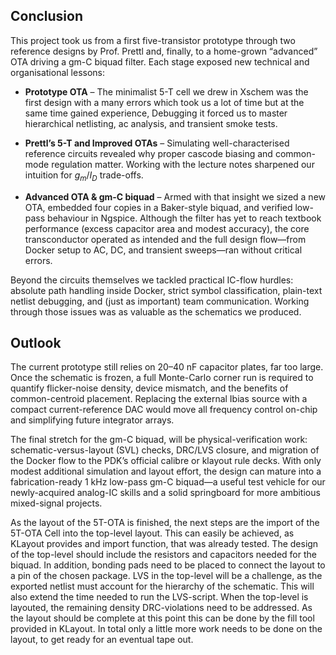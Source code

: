 ## Conclusion  
This project took us from a first five-transistor prototype through two
reference designs by Prof.&nbsp;Prettl and, finally, to a home-grown
“advanced” OTA driving a gm-C biquad filter. Each stage exposed new
technical and organisational lessons:

* **Prototype OTA** – The minimalist 5-T cell we drew in Xschem was the first design with a many errors which took us a lot of time but at the same time gained experience, Debugging it forced us to master hierarchical netlisting, ac analysis, and transient smoke tests.

* **Prettl’s 5-T and Improved OTAs** – Simulating well-characterised reference
  circuits revealed why proper cascode biasing and common-mode regulation matter.  Working with the lecture notes sharpened our intuition for $g_m/I_D$ trade-offs.

* **Advanced OTA & gm-C biquad** – Armed with that insight we sized a new OTA,
  embedded four copies in a Baker-style biquad, and verified low-pass behaviour
  in Ngspice. Although the filter has yet to reach textbook performance
  (excess capacitor area and modest accuracy), the core transconductor
  operated as intended and the full design flow—from Docker setup to AC, DC,
  and transient sweeps—ran without critical errors.

Beyond the circuits themselves we tackled practical IC-flow hurdles:
absolute path handling inside Docker, strict symbol classification,
plain-text netlist debugging, and (just as important) team communication.
Working through those issues was as valuable as the schematics we produced.

## Outlook
The current prototype still relies on 20–40 nF capacitor plates, far too large.
Once the schematic is frozen, a full Monte-Carlo corner run is required to quantify flicker-noise density, device mismatch, and the benefits of common-centroid placement.  Replacing the external Ibias source with a compact current-reference DAC would move all frequency control on-chip and simplifying future integrator arrays.

The final stretch for the gm-C biquad, will be physical-verification work: schematic-versus-layout (SVL) checks, DRC/LVS closure, and migration of the Docker flow to the PDK’s official calibre or klayout rule decks. With only modest additional simulation and layout effort, the design can mature into a fabrication-ready 1 kHz low-pass gm-C biquad—a useful test vehicle for our newly-acquired analog-IC skills and a solid springboard for more ambitious mixed-signal projects.

As the layout of the 5T-OTA is finished, the next steps are the import of the 5T-OTA Cell into the top-level layout. This can easily be achieved, as KLayout provides and import function, that was already tested. 
The design of the top-level should include the resistors and capacitors needed for the biquad. In addition, bonding pads need to be placed to connect the layout to a pin of the chosen package. 
LVS in the top-level will be a challenge, as the exported netlist must account for the hierarchy of the schematic. This will also extend the time needed to run the LVS-script. 
When the top-level is layouted, the remaining density DRC-violations need to be addressed. As the layout should be complete at this point this can be done by the fill tool provided in KLayout. 
In total only a little more work needs to be done on the layout, to get ready for an eventual tape out.
